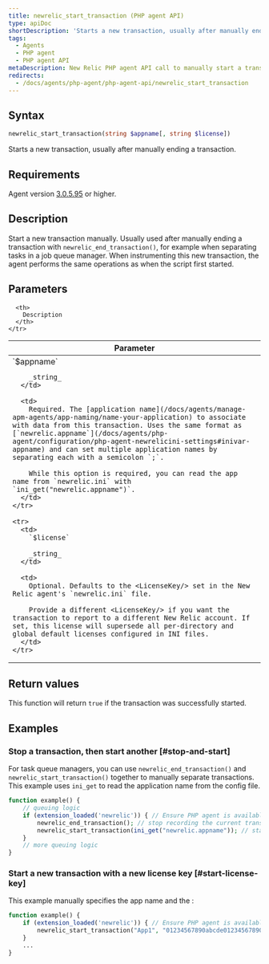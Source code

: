 ```yaml
---
title: newrelic_start_transaction (PHP agent API)
type: apiDoc
shortDescription: 'Starts a new transaction, usually after manually ending a transaction.'
tags:
  - Agents
  - PHP agent
  - PHP agent API
metaDescription: New Relic PHP agent API call to manually start a transaction. Useful for job queue processing.
redirects:
  - /docs/agents/php-agent/php-agent-api/newrelic_start_transaction
---
```


## Syntax

```php
newrelic_start_transaction(string $appname[, string $license])
```

Starts a new transaction, usually after manually ending a transaction.

## Requirements

Agent version [3.0.5.95](/docs/release-notes/agent-release-notes/php-release-notes/php-agent) or higher.

## Description

Start a new transaction manually. Usually used after manually ending a transaction with `newrelic_end_transaction()`, for example when separating tasks in a job queue manager. When instrumenting this new transaction, the agent performs the same operations as when the script first started.

## Parameters

<table>
  <thead>
    <tr>
      <th width="25%">
        Parameter
      </th>

      <th>
        Description
      </th>
    </tr>
  </thead>

  <tbody>
    <tr>
      <td>
        `$appname`

        _string_
      </td>

      <td>
        Required. The [application name](/docs/agents/manage-apm-agents/app-naming/name-your-application) to associate with data from this transaction. Uses the same format as [`newrelic.appname`](/docs/agents/php-agent/configuration/php-agent-newrelicini-settings#inivar-appname) and can set multiple application names by separating each with a semicolon `;`.

        While this option is required, you can read the app name from `newrelic.ini` with `ini_get("newrelic.appname")`.
      </td>
    </tr>

    <tr>
      <td>
        `$license`

        _string_
      </td>

      <td>
        Optional. Defaults to the <LicenseKey/> set in the New Relic agent's `newrelic.ini` file.

        Provide a different <LicenseKey/> if you want the transaction to report to a different New Relic account. If set, this license will supersede all per-directory and global default licenses configured in INI files.
      </td>
    </tr>
  </tbody>
</table>

## Return values

This function will return `true` if the transaction was successfully started.

## Examples

### Stop a transaction, then start another [#stop-and-start]

For task queue managers, you can use `newrelic_end_transaction()` and `newrelic_start_transaction()` together to manually separate transactions. This example uses `ini_get` to read the application name from the config file.

```php
function example() {
    // queuing logic
    if (extension_loaded('newrelic')) { // Ensure PHP agent is available
        newrelic_end_transaction(); // stop recording the current transaction
        newrelic_start_transaction(ini_get("newrelic.appname")); // start recording a new transaction
    }
    // more queuing logic
}
```

### Start a new transaction with a new license key [#start-license-key]

This example manually specifies the app name and the <LicenseKey/>:

```php
function example() {
    if (extension_loaded('newrelic')) { // Ensure PHP agent is available
        newrelic_start_transaction("App1", "01234567890abcde01234567890abcde01234567890");
    }
    ...
}
```

